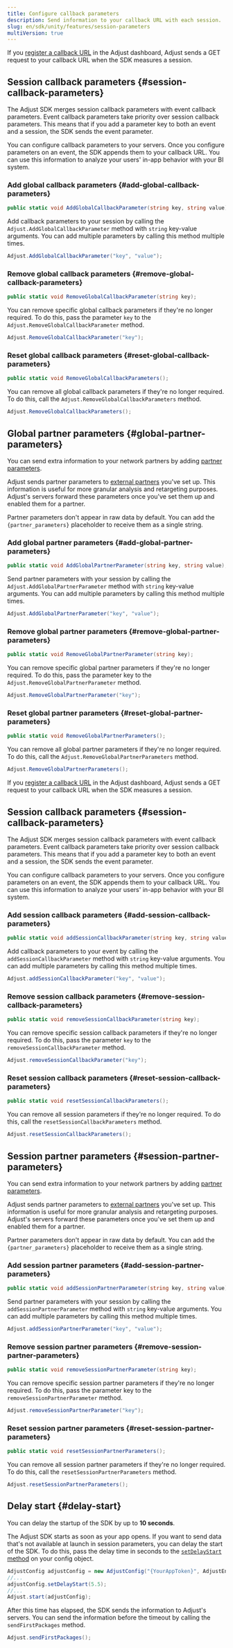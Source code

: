 ```yaml
---
title: Configure callback parameters
description: Send information to your callback URL with each session.
slug: en/sdk/unity/features/session-parameters
multiVersion: true
---
```


<SdkVersion version="v5">

If you [register a callback URL](https://help.adjust.com/en/article/recommended-placeholders-callbacks) in the Adjust dashboard, Adjust sends a GET request to your callback URL when the SDK measures a session.

## Session callback parameters {#session-callback-parameters}

<Callout type="note">

The Adjust SDK merges session callback parameters with event callback parameters. Event callback parameters take priority over session callback parameters. This means that if you add a parameter key to both an event and a session, the SDK sends the event parameter.

</Callout>

You can configure callback parameters to your servers. Once you configure parameters on an event, the SDK appends them to your callback URL. You can use this information to analyze your users' in-app behavior with your BI system.

### Add global callback parameters {#add-global-callback-parameters}

<CodeBlock title="Method signature">

```cs
public static void AddGlobalCallbackParameter(string key, string value);
```

</CodeBlock>

Add callback parameters to your session by calling the `Adjust.AddGlobalCallbackParameter` method with `string` key-value arguments. You can add multiple parameters by calling this method multiple times.

```cs
Adjust.AddGlobalCallbackParameter("key", "value");
```

### Remove global callback parameters {#remove-global-callback-parameters}

<CodeBlock title="Method signature">

```cs
public static void RemoveGlobalCallbackParameter(string key);
```

</CodeBlock>

You can remove specific global callback parameters if they're no longer required. To do this, pass the parameter `key` to the `Adjust.RemoveGlobalCallbackParameter` method.

```cs
Adjust.RemoveGlobalCallbackParameter("key");
```

### Reset global callback parameters {#reset-global-callback-parameters}

<CodeBlock title="Method signature">

```cs
public static void RemoveGlobalCallbackParameters();
```

</CodeBlock>

You can remove all global callback parameters if they're no longer required. To do this, call the `Adjust.RemoveGlobalCallbackParameters` method.

```cs
Adjust.RemoveGlobalCallbackParameters();
```

## Global partner parameters {#global-partner-parameters}

You can send extra information to your network partners by adding [partner parameters](https://help.adjust.com/en/article/data-sharing-ad-network#map-parameters).

Adjust sends partner parameters to [external partners](https://help.adjust.com/en/article/integrated-partners) you've set up. This information is useful for more granular analysis and retargeting purposes. Adjust's servers forward these parameters once you've set them up and enabled them for a partner.

<Callout type="note">

Partner parameters don't appear in raw data by default. You can add the `{partner_parameters}` placeholder to receive them as a single string.

</Callout>

### Add global partner parameters {#add-global-partner-parameters}

<CodeBlock title="Method signature">

```cs
public static void AddGlobalPartnerParameter(string key, string value);
```

</CodeBlock>

Send partner parameters with your session by calling the `Adjust.AddGlobalPartnerParameter` method with `string` key-value arguments. You can add multiple parameters by calling this method multiple times.

```cs
Adjust.AddGlobalPartnerParameter("key", "value");
```

### Remove global partner parameters {#remove-global-partner-parameters}

<CodeBlock title="Method signature">

```cs
public static void RemoveGlobalPartnerParameter(string key);
```

</CodeBlock>

You can remove specific global partner parameters if they're no longer required. To do this, pass the parameter key to the `Adjust.RemoveGlobalPartnerParameter` method.

```cs
Adjust.RemoveGlobalPartnerParameter("key");
```

### Reset global partner parameters {#reset-global-partner-parameters}

<CodeBlock title="Method signature">

```cs
public static void RemoveGlobalPartnerParameters();
```

</CodeBlock>

You can remove all global partner parameters if they're no longer required. To do this, call the `Adjust.RemoveGlobalPartnerParameters` method.

```cs
Adjust.RemoveGlobalPartnerParameters();
```

</SdkVersion>

<SdkVersion version="v4">

If you [register a callback URL](https://help.adjust.com/en/article/recommended-placeholders-callbacks) in the Adjust dashboard, Adjust sends a GET request to your callback URL when the SDK measures a session.

## Session callback parameters {#session-callback-parameters}

<Callout type="note">

The Adjust SDK merges session callback parameters with event callback parameters. Event callback parameters take priority over session callback parameters. This means that if you add a parameter key to both an event and a session, the SDK sends the event parameter.

</Callout>

You can configure callback parameters to your servers. Once you configure parameters on an event, the SDK appends them to your callback URL. You can use this information to analyze your users' in-app behavior with your BI system.

### Add session callback parameters {#add-session-callback-parameters}

<CodeBlock title="Method signature">

```cs
public static void addSessionCallbackParameter(string key, string value);
```

</CodeBlock>

Add callback parameters to your event by calling the `addSessionCallbackParameter` method with `string` key-value arguments. You can add multiple parameters by calling this method multiple times.

```cs
Adjust.addSessionCallbackParameter("key", "value");
```

### Remove session callback parameters {#remove-session-callback-parameters}

<CodeBlock title="Method signature">

```cs
public static void removeSessionCallbackParameter(string key);
```

</CodeBlock>

You can remove specific session callback parameters if they're no longer required. To do this, pass the parameter `key` to the `removeSessionCallbackParameter` method.

```cs
Adjust.removeSessionCallbackParameter("key");
```

### Reset session callback parameters {#reset-session-callback-parameters}

<CodeBlock title="Method signature">

```cs
public static void resetSessionCallbackParameters();
```

</CodeBlock>

You can remove all session parameters if they're no longer required. To do this, call the `resetSessionCallbackParameters` method.

```cs
Adjust.resetSessionCallbackParameters();
```

## Session partner parameters {#session-partner-parameters}

You can send extra information to your network partners by adding [partner parameters](https://help.adjust.com/en/article/data-sharing-ad-network#map-parameters).

Adjust sends partner parameters to [external partners](https://help.adjust.com/en/article/integrated-partners) you've set up. This information is useful for more granular analysis and retargeting purposes. Adjust's servers forward these parameters once you've set them up and enabled them for a partner.

<Callout type="note">

Partner parameters don't appear in raw data by default. You can add the `{partner_parameters}` placeholder to receive them as a single string.

</Callout>

### Add session partner parameters {#add-session-partner-parameters}

<CodeBlock title="Method signature">

```cs
public static void addSessionPartnerParameter(string key, string value);
```

</CodeBlock>

Send partner parameters with your session by calling the `addSessionPartnerParameter` method with `string` key-value arguments. You can add multiple parameters by calling this method multiple times.

```cs
Adjust.addSessionPartnerParameter("key", "value");
```

### Remove session partner parameters {#remove-session-partner-parameters}

<CodeBlock title="Method signature">

```cs
public static void removeSessionPartnerParameter(string key);
```

</CodeBlock>

You can remove specific session partner parameters if they're no longer required. To do this, pass the parameter key to the `removeSessionPartnerParameter` method.

```cs
Adjust.removeSessionPartnerParameter("key");
```

### Reset session partner parameters {#reset-session-partner-parameters}

<CodeBlock title="Method signature">

```cs
public static void resetSessionPartnerParameters();
```

</CodeBlock>

You can remove all session partner parameters if they're no longer required. To do this, call the `resetSessionPartnerParameters` method.

```cs
Adjust.resetSessionPartnerParameters();
```

## Delay start {#delay-start}

<Callout type="note">

You can delay the startup of the SDK by up to **10 seconds**.

</Callout>

The Adjust SDK starts as soon as your app opens. If you want to send data that's not available at launch in session parameters, you can delay the start of the SDK. To do this, pass the delay time in seconds to the [`setDelayStart` method](/en/sdk/unity/configuration#delay-the-start-of-the-sdk) on your config object.

```cs
AdjustConfig adjustConfig = new AdjustConfig("{YourAppToken}", AdjustEnvironment.Sandbox);
//...
adjustConfig.setDelayStart(5.5);
//...
Adjust.start(adjustConfig);
```

After this time has elapsed, the SDK sends the information to Adjust's servers. You can send the information before the timeout by calling the `sendFirstPackages` method.

```cs
Adjust.sendFirstPackages();
```

</SdkVersion>
